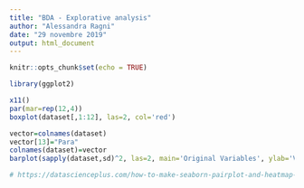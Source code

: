 ```yaml
---
title: "BDA - Explorative analysis"
author: "Alessandra Ragni"
date: "29 novembre 2019"
output: html_document
---
```


```r
knitr::opts_chunk$set(echo = TRUE)
```

```r
library(ggplot2)

x11()
par(mar=rep(12,4))
boxplot(dataset[,1:12], las=2, col='red')

vector=colnames(dataset)
vector[13]="Para"
colnames(dataset)=vector
barplot(sapply(dataset,sd)^2, las=2, main='Original Variables', ylab='Variances')
```




```r
# https://datascienceplus.com/how-to-make-seaborn-pairplot-and-heatmap-in-r-write-python-in-r/

```





